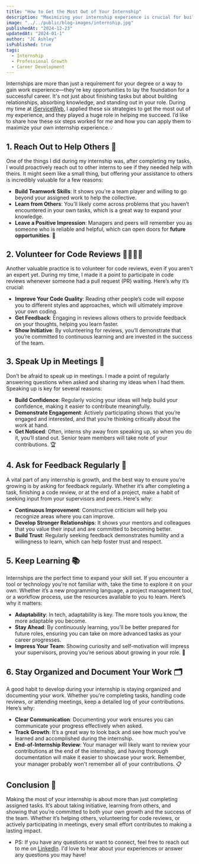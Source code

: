 ```yaml
---
title: "How to Get the Most Out of Your Internship"
description: "Maximizing your internship experience is crucial for building skills, relationships, and making a lasting impact. Learn practical strategies for success."
image: "../../public/blog-images/internship.jpg"
publishedAt: "2024-12-23"
updatedAt: "2024-01-1"
author: "JC Ashley"
isPublished: true
tags:
  - Internship
  - Professional Growth
  - Career Development
---
```


Internships are more than just a requirement for your degree or a way to gain work experience—they're key opportunities to lay the foundation for a successful career. It's not just about finishing tasks but about building relationships, absorbing knowledge, and standing out in your role. During my time at [iServiceWeb](https://www.iserviceweb.io/), I applied these six strategies to get the most out of my experience, and they played a huge role in helping me succeed. I’d like to share how these six steps worked for me and how you can apply them to maximize your own internship experience.💡

## 1. Reach Out to Help Others 🤝

One of the things I did during my internship was, after completing my tasks, I would proactively reach out to other interns to see if they needed help with theirs. It might seem like a small thing, but offering your assistance to others is incredibly valuable for a few reasons:

- **Build Teamwork Skills**: It shows you're a team player and willing to go beyond your assigned work to help the collective.
- **Learn from Others**: You'll likely come across problems that you haven’t encountered in your own tasks, which is a great way to expand your knowledge.
- **Leave a Positive Impression**: Managers and peers will remember you as someone who is reliable and helpful, which can open doors for **future opportunities**. 🚪

## 2. Volunteer for Code Reviews 👨‍💻👩‍💻

Another valuable practice is to volunteer for code reviews, even if you aren't an expert yet. During my time, I made it a point to participate in code reviews whenever someone had a pull request (PR) waiting. Here’s why it’s crucial:

- **Improve Your Code Quality**: Reading other people’s code will expose you to different styles and approaches, which will ultimately improve your own coding.
- **Get Feedback**: Engaging in reviews allows others to provide feedback on your thoughts, helping you learn faster.
- **Show Initiative**: By volunteering for reviews, you’ll demonstrate that you’re committed to continuous learning and are invested in the success of the team.

## 3. Speak Up in Meetings 💬

Don’t be afraid to speak up in meetings. I made a point of regularly answering questions when asked and sharing my ideas when I had them. Speaking up is key for several reasons:

- **Build Confidence**: Regularly voicing your ideas will help build your confidence, making it easier to contribute meaningfully.
- **Demonstrate Engagement**: Actively participating shows that you’re engaged and interested, and that you’re thinking critically about the work at hand.
- **Get Noticed**: Often, interns shy away from speaking up, so when you do it, you’ll stand out. Senior team members will take note of your contributions. 🏆

## 4. Ask for Feedback Regularly 📝

A vital part of any internship is growth, and the best way to ensure you’re growing is by asking for feedback regularly. Whether it’s after completing a task, finishing a code review, or at the end of a project, make a habit of seeking input from your supervisors and peers. Here's why:

- **Continuous Improvement**: Constructive criticism will help you recognize areas where you can improve.
- **Develop Stronger Relationships**: It shows your mentors and colleagues that you value their input and are committed to becoming better.
- **Build Trust**: Regularly seeking feedback demonstrates humility and a willingness to learn, which can help foster trust and respect.

## 5. Keep Learning 📚

Internships are the perfect time to expand your skill set. If you encounter a tool or technology you’re not familiar with, take the time to explore it on your own. Whether it’s a new programming language, a project management tool, or a workflow process, use the resources available to you to learn. Here’s why it matters:

- **Adaptability**: In tech, adaptability is key. The more tools you know, the more adaptable you become.
- **Stay Ahead**: By continuously learning, you’ll be better prepared for future roles, ensuring you can take on more advanced tasks as your career progresses.
- **Impress Your Team**: Showing curiosity and self-motivation will impress your supervisors, proving you’re serious about growing in your role. 🌱

## 6. Stay Organized and Document Your Work 🗂️

A good habit to develop during your internship is staying organized and documenting your work. Whether you’re completing tasks, handling code reviews, or attending meetings, keep a detailed log of your contributions. Here’s why:

- **Clear Communication**: Documenting your work ensures you can communicate your progress effectively when asked.
- **Track Growth**: It’s a great way to look back and see how much you’ve learned and accomplished during the internship.
- **End-of-Internship Review**: Your manager will likely want to review your contributions at the end of the internship, and having thorough documentation will make it easier to showcase your work. Remember, your manager probably won't remember all of your contributions. 📋

## Conclusion 🎯

Making the most of your internship is about more than just completing assigned tasks. It’s about taking initiative, learning from others, and showing that you’re committed to both your own growth and the success of the team. Whether it’s helping others, volunteering for code reviews, or actively participating in meetings, every small effort contributes to making a lasting impact.

- PS: If you have any questions or want to connect, feel free to reach out to me on [LinkedIn](https://www.linkedin.com/in/jeremy-ashley-webdev/). I'd love to hear about your experiences or answer any questions you may have!
